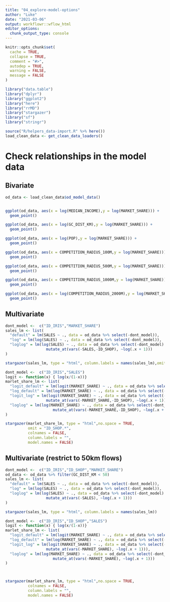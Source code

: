 ```yaml
---
title: "04_explore-model-options"
author: "Luke"
date: "2021-03-06"
output: workflowr::wflow_html
editor_options:
  chunk_output_type: console
---
```



```r
knitr::opts_chunk$set(
  cache = TRUE,
  collapse = TRUE,
  comment = "#>",
  autodep = TRUE,
  warning = FALSE,
  message = FALSE
)
```

```r
library("data.table")
library("dplyr")
library("ggplot2")
library("here")
library("rrMD")
library("stargazer")
library("sf")
library("stringr")

source("R/helpers_data-import.R" %>% here())
load_clean_data <- get_clean_data_loaders()
```

# Check relationships in the model data

## Bivariate

```r
od_data <- load_clean_data$od_model_data()


ggplot(od_data, aes(x = log(MEDIAN_INCOME),y = log(MARKET_SHARE))) +
  geom_point()

ggplot(od_data, aes(x = log(GC_DIST_KM),y = log(MARKET_SHARE))) +
  geom_point()

ggplot(od_data, aes(x = log(POP),y = log(MARKET_SHARE))) +
  geom_point()

ggplot(od_data, aes(x = COMPETITION_RADIUS_100M,y = log(MARKET_SHARE))) +
  geom_point()

ggplot(od_data, aes(x = COMPETITION_RADIUS_500M,y = log(MARKET_SHARE))) +
  geom_point()

ggplot(od_data, aes(x = COMPETITION_RADIUS_1000M,y = log(MARKET_SHARE))) +
  geom_point()

ggplot(od_data, aes(x = log(COMPETITION_RADIUS_2000M),y = log(MARKET_SHARE))) +
  geom_point()
```


## Multivariate

```r
dont_model <-  c("ID_IRIS","MARKET_SHARE")
sales_lm <- list(
  "default" = lm(SALES ~ ., data = od_data %>% select(-dont_model)),
  "log" = lm(log(SALES) ~ ., data = od_data %>% select(-dont_model)),
  "loglog" = lm(log(SALES) ~ ., data = od_data %>% select(-dont_model) %>%
                  mutate_at(vars(-SALES,-ID_SHOP), ~log(.x + 1)))
)

stargazer(sales_lm, type = "html", column.labels = names(sales_lm),omit = "ID_SHOP.*")
```


```r
dont_model <-  c("ID_IRIS","SALES")
logit <- function(x) { log(x/(1-x))}
marlet_share_lm <- list(
  "logit_default" = lm(logit(MARKET_SHARE) ~ ., data = od_data %>% select(-dont_model)),
  "log_default" = lm(log(MARKET_SHARE) ~ ., data = od_data %>% select(-dont_model)),
  "logit_log" = lm(logit(MARKET_SHARE) ~ ., data = od_data %>% select(-dont_model) %>%
                  mutate_at(vars(-MARKET_SHARE,-ID_SHOP), ~log(.x + 1))),
  "loglog" = lm(log(MARKET_SHARE) ~ ., data = od_data %>% select(-dont_model) %>%
                     mutate_at(vars(-MARKET_SHARE,-ID_SHOP), ~log(.x + 1)))
)

stargazer(marlet_share_lm, type = "html",no.space = TRUE,
          omit = "ID_SHOP.*",
          colnames = FALSE,
          column.labels = "",
          model.names = FALSE)
```

## Multivariate (restrict to 50km flows)

```r
dont_model <-  c("ID_IRIS","ID_SHOP","MARKET_SHARE")
od_data <- od_data %>% filter(GC_DIST_KM < 50)
sales_lm <- list(
  "default" = lm(SALES ~ ., data = od_data %>% select(-dont_model)),
  "log" = lm(log(SALES) ~ ., data = od_data %>% select(-dont_model)),
  "loglog" = lm(log(SALES) ~ ., data = od_data %>% select(-dont_model) %>%
                  mutate_at(vars(-SALES), ~log(.x + 1)))
)

stargazer(sales_lm, type = "html", column.labels = names(sales_lm))
```


```r
dont_model <-  c("ID_IRIS","ID_SHOP","SALES")
logit <- function(x) { log(x/(1-x))}
marlet_share_lm <- list(
  "logit_default" = lm(logit(MARKET_SHARE) ~ ., data = od_data %>% select(-dont_model)),
  "log_default" = lm(log(MARKET_SHARE) ~ ., data = od_data %>% select(-dont_model)),
  "logit_log" = lm(logit(MARKET_SHARE) ~ ., data = od_data %>% select(-dont_model) %>%
                  mutate_at(vars(-MARKET_SHARE), ~log(.x + 1))),
  "loglog" = lm(log(MARKET_SHARE) ~ ., data = od_data %>% select(-dont_model) %>%
                     mutate_at(vars(-MARKET_SHARE), ~log(.x + 1)))
)



stargazer(marlet_share_lm, type = "html",no.space = TRUE,
          colnames = FALSE,
          column.labels = "",
          model.names = FALSE)
```

